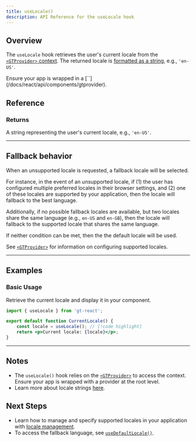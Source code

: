 ```yaml
---
title: useLocale()
description: API Reference for the useLocale hook
---
```


## Overview

The `useLocale` hook retrieves the user's current locale from the [`<GTProvider>` context](/docs/react/api/components/gtprovider).
The returned locale is [formatted as a string](/docs/reference/locale-strings), e.g., `'en-US'`.

<Callout>
    Ensure your app is wrapped in a [`<GTProvider>`](/docs/react/api/components/gtprovider).
</Callout>

## Reference

### Returns

A string representing the user's current locale, e.g., `'en-US'`.

---

## Fallback behavior
When an unsupported locale is requested, a fallback locale will be selected.

For instance, in the event of an unsupported locale,
if (1) the user has configured multiple preferred locales in their browser settings,
and (2) one of these locales are supported by your application,
then the locale will fallback to the best language.

Additionally, if no possible fallback locales are available,
but two locales share the same language (e.g., `en-US` and `en-GB`),
then the locale will fallback to the supported locale that shares the same language.

If neither condition can be met, then the the default locale will be used.

See [`<GTProvider>`](/docs/react/api/config/gtprovider#supported-locales) for information on configuring supported locales.

---

## Examples

### Basic Usage

Retrieve the current locale and display it in your component.

```jsx title="CurrentLocale.jsx" copy
import { useLocale } from 'gt-react';

export default function CurrentLocale() {
    const locale = useLocale(); // [!code highlight]
    return <p>Current locale: {locale}</p>;
}
```

---


## Notes
 * The `useLocale()` hook relies on the [`<GTProvider>`](/docs/react/api/components/gtprovider) to access the context.
   Ensure your app is wrapped with a provider at the root level.
 * Learn more about locale strings [here](/docs/reference/locale-strings).

## Next Steps
 * Learn how to manage and specify supported locales in your application with [locale management](/docs/react/guides/locale-management).
 * To access the fallback language, see [`useDefaultLocale()`](/docs/react/api/helpers/useDefaultLocale).